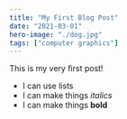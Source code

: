 ```yaml
---
title: "My First Blog Post"
date: "2021-03-01"
hero-image: "./dog.jpg"
tags: ["computer graphics"]
---
```


This is my very first post!

* I can use lists
* I can make things _italics_
* I can make things **bold**